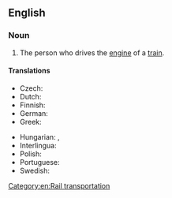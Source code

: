 ==English==
{{wikipedia|lang=en}}

===Noun===
{{en-noun}}

# {{lb|en|British|dated}} The person who drives the [[engine]] of a [[train]].
#: {{syn|en|engineer|q1=US|railroad engineer|locomotive engineer|train driver|train operator}}

====Translations====
{{trans-top-see|person who drives the engine of a train|engineer}}
* Czech: {{t+|cs|strojvůdce|m}}
* Dutch: {{t+|nl|machinist|m}}
* Finnish: {{t+|fi|veturinkuljettaja}}
* German: {{t+|de|Lokomotivführer|m}}
* Greek: {{t+|el|αμαξάς|m}}
{{trans-mid}}
* Hungarian: {{t+|hu|mozdonyvezető}}, {{q|dated, folksy}} {{t+|hu|masiniszta}}
* Interlingua: {{t|ia|machinista}}
* Polish: {{t+|pl|maszynista|m}}
* Portuguese: {{t+|pt|maquinista|m|f}}
* Swedish: {{t+|sv|lokförare|c}}
{{trans-bottom}}

[[Category:en:Rail transportation]]